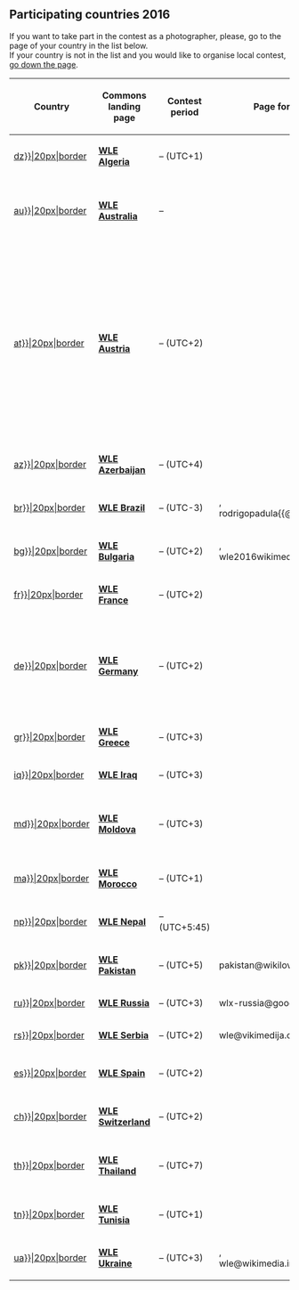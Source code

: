 == Participating countries 2016 == <!--T:6-->

<!--T:36-->
If you want to take part in the contest as a photographer, please, go to the page of your country in the list below.<br />
If your country is not in the list and you would like to organise local contest, [[#Help and FAQ|go down the page]].

</translate>
{| class="wikitable sortable" style="width: 100%; text-align: center; margin-top: -.3em"
! <translate><!--T:28-->
Country</translate>
! <translate><!--T:29-->
Commons landing page</translate>
! <translate><!--T:30-->
Contest period</translate>
! <translate><!--T:31-->
Page for questions</translate>
! <translate><!--T:32-->
Notes</translate>
! <translate><!--T:33-->
Lists of protected areas/objects</translate>
! <translate><!--T:34-->
Campaign</translate>
! <translate><!--T:35-->
Uploads</translate>
|-
| [[{{Country-flags|dz}}|20px|border]]
| '''[[Commons:Wiki Loves Earth 2016 in Algeria|WLE Algeria]]'''
| {{date|2016|05|01}} &ndash; {{date|2016|05|31}} (UTC+1)
| [[Commons talk:Wiki Loves Earth 2016 in Algeria|{{TNT|WLE 2016 tables|contacts}}]]
| [http://wikimedia-dz.org/index.php/WLE2016 WLE 2016 in wikimedia-dz.org]
| [[Commons:Wiki_Loves_Earth_2015_in_Algeria/Lists|{{TNT|WLE 2016 tables|list}}]]
| [[Campaign:wle-dz|wle-dz]]
| '''[[:Category:Images from Wiki Loves Earth 2016 in Algeria|{{PAGESINCATEGORY:Images from Wiki Loves Earth 2016 in Algeria|files}}]]'''
|-
| [[{{Country-flags|au}}|20px|border]]
| '''[[Commons:Wiki Loves Earth 2016 in Australia|WLE Australia]]'''
| {{date|2016|05|01}} &ndash; {{date|2016|05|31}}
| [[Commons talk:Wiki Loves Earth 2016 in Australia|{{TNT|WLE 2016 tables|contacts}}]]
|
| [[:en:List of Ramsar sites in Australia|List of Ramsar sites]] <br />[[:en:Protected areas of Australia|Protected areas]]
| [[Campaign:wle-au|wle-au]]
| '''[[:Category:Images from Wiki Loves Earth 2016 in Australia|{{PAGESINCAT:Images from Wiki Loves Earth 2016 in Australia}}]]'''
|-
| [[{{Country-flags|at}}|20px|border]]
| '''[[Commons:Wiki Loves Earth 2016 in Austria|WLE Austria]]'''
| {{date|2016|05|01}} &ndash; {{date|2016|05|31}} (UTC+2)
| [[Commons talk:Wiki Loves Earth 2016 in Austria|{{TNT|WLE 2016 tables|contacts}}]]
| [http://wikilovesearth.at wikilovesearth.at]
| [[:de:Wikipedia:Wiki_Loves_Earth_2014/Österreich|Teilnehmende Objekte]]
| National parks: [[:Campaign:wle-at-nap|wle-at-nap]],<br>Nature reserves: [[:Campaign:wle-at-nsg|wle-at-nsg]], <br>Geschützter Landschaftsteil: [[:Campaign:wle-at-glt|wle-at-glt]], <br>Geschützte Höhle: [[:Campaign:wle-at-hoe|wle-at-hoe]],<br> Nature parks: [[:Campaign:wle-at-np|wle-at-np]], <br>  Natural monuments: [[:Campaign:wle-at-nd|wle-at-nd]]
| '''[[:Category:Images from Wiki Loves Earth 2016 in Austria|{{PAGESINCAT:Images from Wiki Loves Earth 2016 in Austria|files‎}}]]'''
|-
| [[{{Country-flags|az}}|20px|border]]
| '''[[Commons:Wiki Loves Earth 2016 in Azerbaijan|WLE Azerbaijan]]'''
| {{date|2016|05|01}} &ndash; {{date|2016|05|31}} (UTC+4)
| [[Commons talk:Wiki Loves Earth 2016 in Azerbaijan|{{TNT|WLE 2016 tables|contacts}}]]
|
| [[Commons:Wiki_Loves_Earth_2016_in_Azerbaijan#Where are the natural sites?|{{TNT|WLE 2016 tables|list}}]]
| [[Campaign:wle-az|wle-az]]
| '''[[:Category:Images from Wiki Loves Earth 2016 in Azerbaijan|{{PAGESINCATEGORY:Images from Wiki Loves Earth 2016 in Azerbaijan|files}}]]'''
|-
| [[{{Country-flags|br}}|20px|border]]
| '''[[Commons:Wiki Loves Earth 2016 in Brazil|WLE Brazil]]'''
| {{date|2016|05|07}} &ndash; {{date|2016|06|30}} (UTC-3)
| [[Commons talk:Wiki Loves Earth 2016 in Brazil|{{TNT|WLE 2016 tables|contacts}}]],<br/>rodrigopadula{{@}}wikimedia.org.br
| [https://pt.wikipedia.org/wiki/Wikip%C3%A9dia:Wiki_Loves_Earth_2016/Brasil Wiki Loves Earth Brasil 2016]
| [[Commons:Wiki Loves Earth 2016 in Brazil#Brazilian protected areas|{{TNT|WLE 2016 tables|list}}]]
| [[Campaign:wle-br|wle-br]]
| '''[[:Category:Images from Wiki Loves Earth 2016 in Brazil|{{PAGESINCATEGORY:Images from Wiki Loves Earth 2016 in Brazil|files}}]]'''
|-
| [[{{Country-flags|bg}}|20px|border]]
| '''[[Commons:Wiki Loves Earth 2016 in Bulgaria|WLE Bulgaria]]'''
| {{date|2016|06|01}} &ndash; {{date|2016|06|30}} (UTC+2)
| [[Commons talk:Wiki Loves Earth 2016 in Bulgaria|{{TNT|WLE 2016 tables|contacts}}]],<br/>wle2016{{at}}wikimedia.bg
|
| [[Commons:Wiki_Loves_Earth_2016_in_Bulgaria/Lists|{{TNT|WLE 2016 tables|list}}]]
| [[Campaign:wle-bg|wle-bg]]
| '''[[:Category:Images from Wiki Loves Earth 2016 in Bulgaria|{{PAGESINCATEGORY:Images from Wiki Loves Earth 2016 in Bulgaria|files}}]]'''
|-
| [[{{Country-flags|fr}}|20px|border]]
| '''[[Commons:Wiki Loves Earth 2016 in France|WLE France]]'''
| {{date|2016|05|01}} &ndash; {{date|2016|05|31}} (UTC+2)
| [[Commons talk:Wiki Loves Earth 2016 in France|{{TNT|WLE 2016 tables|contacts}}]]
| [http://www.wikilovesearth.fr wikilovesearth.fr]
| [[Commons:Wiki Loves Earth 2016 in France/List|{{TNT|WLE 2016 tables|list}}]]
| [[Campaign:wle-fr|wle-fr]]
| '''[[:Category:Images from Wiki Loves Earth 2016 in France|{{PAGESINCATEGORY:Images from Wiki Loves Earth 2016 in France|files}}]]'''
|-
| [[{{Country-flags|de}}|20px|border]]
| '''[[Commons:Wiki Loves Earth 2016 in Germany|WLE Germany]]'''
| {{date|2016|05|01}} &ndash; {{date|2016|05|31}} (UTC+2)
| [[:de:Wikipedia Diskussion:Wiki Loves Earth 2016/Deutschland|{{TNT|WLE 2016 tables|contacts}}]]
| [http://www.wikilovesearth.de wikilovesearth.de]
| [[:de:Wikipedia:Wiki Loves Earth 2016/Deutschland/Objekte|{{TNT|WLE 2016 tables|list-areas-and-objects}}]]
| per federal state: wle-de[[:Campaign:wle-de-bb|-bb]], [[:Campaign:wle-de-be|-be]], [[:Campaign:wle-de-bw|-bw]], [[:Campaign:wle-de-by|-by]], [[:Campaign:wle-de-hb|-hb]], [[:Campaign:wle-de-he|-he]], [[:Campaign:wle-de-hh|-hh]], [[:Campaign:wle-de-mv|-mv]], [[:Campaign:wle-de-ni|-ni]], [[:Campaign:wle-de-nw|-nw]], [[:Campaign:wle-de-rp|-rp]], [[:Campaign:wle-de-sh|-sh]], [[:Campaign:wle-de-sl|-sl]], [[:Campaign:wle-de-sn|-sn]], [[:Campaign:wle-de-st|-st]], [[:Campaign:wle-de-th|-th]]
| '''[[:Category:Images from Wiki Loves Earth 2016 in Germany|{{PAGESINCAT:Images from Wiki Loves Earth 2016 in Germany‎|files}}]]'''
|-
| [[{{Country-flags|gr}}|20px|border]]
| '''[[Commons:Wiki Loves Earth 2016 in Greece|WLE Greece]]'''
| {{date|2016|05|15}} &ndash; {{date|2016|06|15}} (UTC+3)
| [[Commons talk:Wiki Loves Earth 2016 in Greece|{{TNT|WLE 2016 tables|contacts}}]]
| [http://wle.wikimedia.gr wle.wikimedia.gr]
| [[Commons:Wiki Loves Earth 2016 in Greece/Sites|{{TNT|WLE 2016 tables|list}}]]
| [[Campaign:wle-gr|wle-gr]]
| '''[[:Category:Images from Wiki Loves Earth 2016 in Greece|{{PAGESINCATEGORY:Images from Wiki Loves Earth 2016 in Greece|files}}]]'''
|-
| [[{{Country-flags|iq}}|20px|border]]
| '''[[Commons:Wiki Loves Earth 2016 in Iraq|WLE Iraq]]'''
| {{date|2016|05|01}} &ndash; {{date|2016|06|30}} (UTC+3)
| [[Commons talk:Wiki Loves Earth 2016 in Iraq|{{TNT|WLE 2016 tables|contacts}}]]
|
|
| [[:Campaign:wle-iq|wle-iq]]
| '''[[:Category:Images from Wiki Loves Earth 2016 in Iraq|{{PAGESINCAT:Images from Wiki Loves Earth 2016 in Iraq|files}}]]'''
|-
| [[{{Country-flags|md}}|20px|border]]
| '''[[Commons:Wiki Loves Earth 2016 in Moldova|WLE Moldova]]'''
| {{date|2016|05|15}} &ndash; {{date|2016|06|15}} (UTC+3)
| [[Commons talk:Wiki Loves Earth 2016 in Moldova|{{TNT|WLE 2016 tables|contacts}}]]
|
| [[:w:ro:Wikipedia:Wiki Loves Earth/Moldova|{{TNT|WLE 2016 tables|list-all}}]]<br/>([[:w:uk:Вікіпедія:Вікі любить Землю/Молдова|also in Ukrainian language]])
| [[:Campaign:wle-md|wle-md]]
| '''[[:Category:Images from Wiki Loves Earth 2016 in Moldova|{{PAGESINCAT:Images from Wiki Loves Earth 2016 in Moldova|files}}]]'''
|-
| [[{{Country-flags|ma}}|20px|border]]
| '''[[Commons:Wiki Loves Earth 2016 in Morocco|WLE Morocco]]'''
| {{date|2016|05|01}} &ndash; {{date|2016|05|31}} (UTC+1)
| [[Commons talk:Wiki Loves Earth 2016 in Morocco|{{TNT|WLE 2016 tables|contacts}}]]
|
| [[Commons:Wiki Loves Earth 2016 in Morocco/Lists|{{TNT|WLE 2016 tables|list}}]]
| [[:Campaign:wle-ma|wle-ma]]
| '''[[:Category:Images from Wiki Loves Earth 2016 in Morocco|{{PAGESINCATEGORY:Images from Wiki Loves Earth 2016 in Morocco|files}}]]'''
|-
| [[{{Country-flags|np}}|20px|border]]
| '''[[Commons:Wiki Loves Earth 2016 in Nepal|WLE Nepal]]'''
| {{date|2016|05|01}} &ndash; {{date|2016|05|31}} (UTC+5:45)
|
|
| [[:en:Wikipedia:List of Natural Monuments in Nepal|{{TNT|WLE 2016 tables|list-all}}]]
| [[:Campaign:wle-np|wle-np]]
| '''[[:Category:Images from Wiki Loves Earth 2016 in Nepal|{{PAGESINCAT:Images from Wiki Loves Earth 2016 in Nepal|files}}]]'''
|-
| [[{{Country-flags|pk}}|20px|border]]
| '''[[:wikipedia:Wikipedia:Wikipedia Loves Northern Pakistan|WLE Pakistan]]'''
| {{date|2016|05|01}} &ndash; {{date|2016|05|31}} (UTC+5)
| pakistan@wikilovesearth.org
|
| [[:en:Protected areas of Pakistan|{{TNT|WLE 2016 tables|list-all}}]]
| [[:Campaign:wle-pk|wle-pk]]
| '''[[:Category:Images from Wiki Loves Earth 2016 in Pakistan|{{PAGESINCAT:Images from Wiki Loves Earth 2016 in Pakistan|files}}]]'''
|-
| [[{{Country-flags|ru}}|20px|border]]
| '''[[Commons:Wiki Loves Earth 2016 in Russia|WLE Russia]]'''
| {{date|2016|05|01}} &ndash; {{date|2016|05|31}} (UTC+3)
| wlx-russia@googlegroups.com
| {{nobr|[[wmru:Вики любит Землю 2016|Вики любит Землю 2016]]}}
| [[voy:ru:Природные памятники России|{{TNT|WLE 2016 tables|list}}]]
| [[Campaign:wle-ru|wle-ru]]
| '''[[:Category:Images from Wiki Loves Earth 2016 in Russia|{{PAGESINCATEGORY:Images from Wiki Loves Earth 2016 in Russia|files}}]]'''
|-
| [[{{Country-flags|rs}}|20px|border]]
| '''[[Commons:Wiki Loves Earth 2016 in Serbia|WLE Serbia]]'''
| {{date|2016|05|01}} &ndash; {{date|2016|05|31}} (UTC+2)
| wle@vikimedija.org
| {{nobr|[http://wle.wikimedia.rs Вики Воли Земљу 2016]}}
| [[:sr:Списак заштићених природних добара у Србији|{{TNT|WLE 2016 tables|list}}]]
| [[Campaign:wle-rs|wle-rs]]
| '''[[:Category:Images from Wiki Loves Earth 2016 in Serbia|{{PAGESINCATEGORY:Images from Wiki Loves Earth 2016 in Serbia|files}}]]'''
|-
| [[{{Country-flags|es}}|20px|border]]
| '''[[Commons:Wiki Loves Earth 2016 in Spain|WLE Spain]]'''
| {{date|2016|05|01}} &ndash; {{date|2016|05|31}} (UTC+2)
| [[Commons talk:Wiki Loves Earth 2016 in Spain|{{TNT|WLE 2016 tables|contacts}}]]
| [http://www.wikilovesearth.es wikilovesearth.es] or [http://wikilov.es/earth wikilov.es/earth]
| [[Commons:Wiki Loves Earth 2016 in Spain#Protected natural areas|{{TNT|WLE 2016 tables|list}}]]
| [[Campaign:wle-es|wle-es]]
| '''[[:Category:Images from Wiki Loves Earth 2016 in Spain|{{PAGESINCATEGORY:Images from Wiki Loves Earth 2016 in Spain‎‎|files}}]]'''
|-
| [[{{Country-flags|ch}}|20px|border]]
| '''[[Commons:Wiki Loves Earth 2016 in Switzerland|WLE Switzerland]]'''
| {{date|2016|05|01}} &ndash; {{date|2016|06|07}} (UTC+2)
| [[Commons talk:Wiki Loves Earth 2016 in Switzerland|{{TNT|WLE 2016 tables|contacts}}]]
|
| [[Commons:Wiki4List|{{TNT|WLE 2016 tables|list}}]]
| [[Campaign:wle-ch|wle-ch]]
| '''[[:Category:Images from Wiki Loves Earth 2016 in Switzerland|{{PAGESINCATEGORY:Images from Wiki Loves Earth 2016 in Switzerland|files}}]]'''
|-
| [[{{Country-flags|th}}|20px|border]]
| '''[[Commons:Wiki Loves Earth 2016 in Thailand|WLE Thailand]]'''
| {{date|2016|06|01}} &ndash; {{date|2016|06|30}} (UTC+7)
| [[Commons talk:Wiki Loves Earth 2016 in Thailand|{{TNT|WLE 2016 tables|contacts}}]]
| [[Commons:Wiki_Loves_Earth_2016_in_Thailand|Commons:Wiki Loves Earth 2016 in Thailand]]
| [https://en.wikipedia.org/wiki/List_of_national_parks_of_Thailand List of national parks in Thailand]
| [[Campaign:wle-th|wle-th]]
| '''[[:Category:Images from Wiki Loves Earth 2016 in Thailand|{{PAGESINCATEGORY:Images from Wiki Loves Earth 2016 in Thailand|files}}]]'''
|-
| [[{{Country-flags|tn}}|20px|border]]
| '''[[Commons:Wiki Loves Earth 2016 in Tunisia|WLE Tunisia]]'''
| {{date|2016|05|01}} &ndash; {{date|2016|06|07}} (UTC+1)
| [[Commons talk:Wiki Loves Earth 2016 in Tunisia|{{TNT|WLE 2016 tables|contacts}}]]
|
| [[Commons:Wiki Loves Earth 2016 in Tunisia#Zones photographiables pour le concours|{{TNT|WLE 2016 tables|list}}]]
| [[Campaign:wle-tn|wle-tn]]
| '''[[:Category:Images from Wiki Loves Earth 2016 in Tunisia|{{PAGESINCATEGORY:Images from Wiki Loves Earth 2016 in Tunisia|files}}]]'''
|-
| [[{{Country-flags|ua}}|20px|border]]
| '''[[Commons:Wiki Loves Earth 2016 in Ukraine|WLE Ukraine]]'''
| {{date|2016|05|01}} &ndash; {{date|2016|05|31}} (UTC+3)
| [[Commons talk:Wiki Loves Earth 2016 in Ukraine|{{TNT|WLE 2016 tables|contacts}}]], <br/>wle@wikimedia.in.ua
| [http://wikilovesearth.org.ua wikilovesearth.org.ua]
| [[Commons:Wiki Loves Earth 2016 in Ukraine/Lists|{{TNT|WLE 2016 tables|list}}]] ([[:uk:Вікіпедія:Вікі любить Землю/Списки|Списки]])
| [[Campaign:wle-ua|wle-ua]]
| '''[[:Category:Images from Wiki Loves Earth 2016 in Ukraine|{{PAGESINCATEGORY:Images from Wiki Loves Earth 2016 in Ukraine|files}}]]'''
|}
<translate>